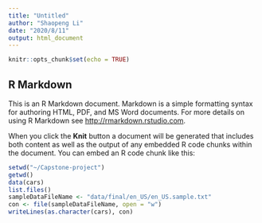 ```yaml
---
title: "Untitled"
author: "Shaopeng Li"
date: "2020/8/11"
output: html_document
---
```


```r
knitr::opts_chunk$set(echo = TRUE)
```

## R Markdown

This is an R Markdown document. Markdown is a simple formatting syntax for authoring HTML, PDF, and MS Word documents. For more details on using R Markdown see <http://rmarkdown.rstudio.com>.

When you click the **Knit** button a document will be generated that includes both content as well as the output of any embedded R code chunks within the document. You can embed an R code chunk like this:

```r
setwd("~/Capstone-project")
getwd()
data(cars)
list.files()
sampleDataFileName <- "data/final/en_US/en_US.sample.txt"
con <- file(sampleDataFileName, open = "w")
writeLines(as.character(cars), con)
```
